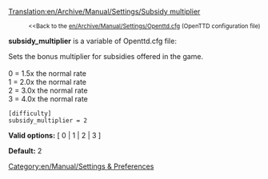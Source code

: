 [[Translation:en/Archive/Manual/Settings/Subsidy multiplier]]

:<small><<Back to the [[en/Archive/Manual/Settings/Openttd.cfg]] (OpenTTD configuration file)</small>


'''subsidy_multiplier''' is a variable of Openttd.cfg file:

Sets the bonus multiplier for subsidies offered in the game.<br><br>
0 = 1.5x the normal rate<br>
1 = 2.0x the normal rate<br>
2 = 3.0x the normal rate<br>
3 = 4.0x the normal rate<br>

<pre>
[difficulty]
subsidy_multiplier = 2
</pre>

'''Valid options:''' [ 0 | 1 | 2 | 3 ]

'''Default:''' 2


[[Category:en/Manual/Settings & Preferences]]